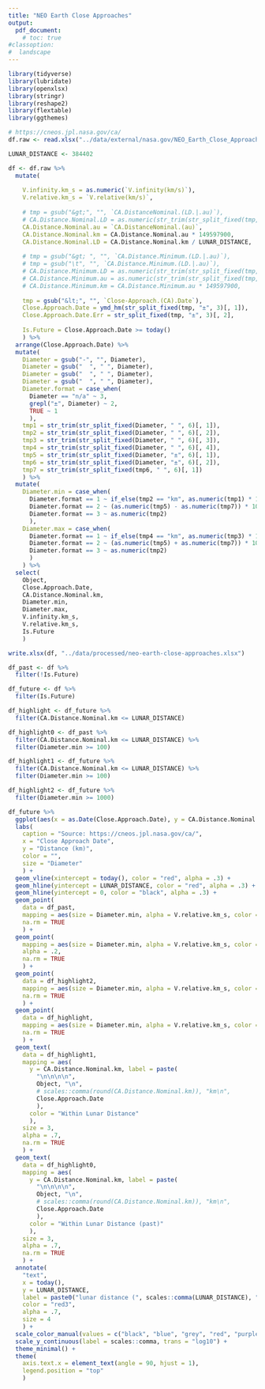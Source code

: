 ```yaml
---
title: "NEO Earth Close Approaches"
output:
  pdf_document:
    # toc: true
#classoption:
#  landscape
---
```


```r

library(tidyverse)
library(lubridate)
library(openxlsx)
library(stringr)
library(reshape2)
library(flextable)
library(ggthemes)

```

```r

# https://cneos.jpl.nasa.gov/ca/
df.raw <- read.xlsx("../data/external/nasa.gov/NEO_Earth_Close_Approaches_2022-11-03.xlsx")

```

```r

LUNAR_DISTANCE <- 384402

df <- df.raw %>%
  mutate(
    
    V.infinity.km_s = as.numeric(`V.infinity(km/s)`),
    V.relative.km_s = `V.relative(km/s)`,
    
    # tmp = gsub("&gt;", "", `CA.DistanceNominal.(LD.|.au)`),
    # CA.Distance.Nominal.LD = as.numeric(str_trim(str_split_fixed(tmp, " | ", 3)[, 1])),
    CA.Distance.Nominal.au = `CA.DistanceNominal.(au)`,
    CA.Distance.Nominal.km = CA.Distance.Nominal.au * 149597900,
    CA.Distance.Nominal.LD = CA.Distance.Nominal.km / LUNAR_DISTANCE,
    
    # tmp = gsub("&gt; ", "", `CA.Distance.Minimum.(LD.|.au)`),
    # tmp = gsub("\t", "", `CA.Distance.Minimum.(LD.|.au)`),
    # CA.Distance.Minimum.LD = as.numeric(str_trim(str_split_fixed(tmp, " | ", 3)[, 1])),
    # CA.Distance.Minimum.au = as.numeric(str_trim(str_split_fixed(tmp, " | ", 3)[, 3])),
    # CA.Distance.Minimum.km = CA.Distance.Minimum.au * 149597900,
    
    tmp = gsub("&lt;", "", `Close-Approach.(CA).Date`),
    Close.Approach.Date = ymd_hm(str_split_fixed(tmp, "±", 3)[, 1]),
    Close.Approach.Date.Err = str_split_fixed(tmp, "±", 3)[, 2],
    
    Is.Future = Close.Approach.Date >= today()
    ) %>%
  arrange(Close.Approach.Date) %>%
  mutate(
    Diameter = gsub("-", "", Diameter),
    Diameter = gsub("  ", " ", Diameter),
    Diameter = gsub("  ", " ", Diameter),
    Diameter = gsub("  ", " ", Diameter),
    Diameter.format = case_when(
      Diameter == "n/a" ~ 3,
      grepl("±", Diameter) ~ 2,
      TRUE ~ 1
      ),
    tmp1 = str_trim(str_split_fixed(Diameter, " ", 6)[, 1]),
    tmp2 = str_trim(str_split_fixed(Diameter, " ", 6)[, 2]),
    tmp3 = str_trim(str_split_fixed(Diameter, " ", 6)[, 3]),
    tmp4 = str_trim(str_split_fixed(Diameter, " ", 6)[, 4]),
    tmp5 = str_trim(str_split_fixed(Diameter, "±", 6)[, 1]),
    tmp6 = str_trim(str_split_fixed(Diameter, "±", 6)[, 2]),
    tmp7 = str_trim(str_split_fixed(tmp6, " ", 6)[, 1])
    ) %>%
  mutate(
    Diameter.min = case_when(
      Diameter.format == 1 ~ if_else(tmp2 == "km", as.numeric(tmp1) * 1000, as.numeric(tmp1)),
      Diameter.format == 2 ~ (as.numeric(tmp5) - as.numeric(tmp7)) * 1000,
      Diameter.format == 3 ~ as.numeric(tmp2)
      ),
    Diameter.max = case_when(
      Diameter.format == 1 ~ if_else(tmp4 == "km", as.numeric(tmp3) * 1000, as.numeric(tmp3)),
      Diameter.format == 2 ~ (as.numeric(tmp5) + as.numeric(tmp7)) * 1000,
      Diameter.format == 3 ~ as.numeric(tmp2)
      )
    ) %>%
  select(
    Object,
    Close.Approach.Date,
    CA.Distance.Nominal.km,
    Diameter.min,
    Diameter.max,
    V.infinity.km_s,
    V.relative.km_s,
    Is.Future
    )

write.xlsx(df, "../data/processed/neo-earth-close-approaches.xlsx")

```

```r

df_past <- df %>%
  filter(!Is.Future)

df_future <- df %>%
  filter(Is.Future)

df_highlight <- df_future %>%
  filter(CA.Distance.Nominal.km <= LUNAR_DISTANCE)

df_highlight0 <- df_past %>%
  filter(CA.Distance.Nominal.km <= LUNAR_DISTANCE) %>%
  filter(Diameter.min >= 100)

df_highlight1 <- df_future %>%
  filter(CA.Distance.Nominal.km <= LUNAR_DISTANCE) %>%
  filter(Diameter.min >= 100)

df_highlight2 <- df_future %>%
  filter(Diameter.min >= 1000)

df_future %>%
  ggplot(aes(x = as.Date(Close.Approach.Date), y = CA.Distance.Nominal.km)) +
  labs(
    caption = "Source: https://cneos.jpl.nasa.gov/ca/",
    x = "Close Approach Date",
    y = "Distance (km)",
    color = "",
    size = "Diameter"
    ) +
  geom_vline(xintercept = today(), color = "red", alpha = .3) +
  geom_hline(yintercept = LUNAR_DISTANCE, color = "red", alpha = .3) +
  geom_hline(yintercept = 0, color = "black", alpha = .3) +
  geom_point(
    data = df_past,
    mapping = aes(size = Diameter.min, alpha = V.relative.km_s, color = "Past"),
    na.rm = TRUE
    ) +
  geom_point(
    mapping = aes(size = Diameter.min, alpha = V.relative.km_s, color = "Future"),
    alpha = .2,
    na.rm = TRUE
    ) +
  geom_point(
    data = df_highlight2,
    mapping = aes(size = Diameter.min, alpha = V.relative.km_s, color = "Larger than 1 km"),
    na.rm = TRUE
    ) +
  geom_point(
    data = df_highlight,
    mapping = aes(size = Diameter.min, alpha = V.relative.km_s, color = "Within Lunar Distance"),
    na.rm = TRUE
    ) +
  geom_text(
    data = df_highlight1,
    mapping = aes(
      y = CA.Distance.Nominal.km, label = paste(
        "\n\n\n\n",
        Object, "\n",
        # scales::comma(round(CA.Distance.Nominal.km)), "km\n",
        Close.Approach.Date
        ),
      color = "Within Lunar Distance"
      ),
    size = 3,
    alpha = .7,
    na.rm = TRUE
    ) +
  geom_text(
    data = df_highlight0,
    mapping = aes(
      y = CA.Distance.Nominal.km, label = paste(
        "\n\n\n\n",
        Object, "\n",
        # scales::comma(round(CA.Distance.Nominal.km)), "km\n",
        Close.Approach.Date
        ),
      color = "Within Lunar Distance (past)"
      ),
    size = 3,
    alpha = .7,
    na.rm = TRUE
    ) +
  annotate(
    "text",
    x = today(),
    y = LUNAR_DISTANCE,
    label = paste0("lunar distance (", scales::comma(LUNAR_DISTANCE), " km)                                      "),
    color = "red3",
    alpha = .7,
    size = 4
    ) +
  scale_color_manual(values = c("black", "blue", "grey", "red", "purple")) +
  scale_y_continuous(label = scales::comma, trans = "log10") +
  theme_minimal() +
  theme(
    axis.text.x = element_text(angle = 90, hjust = 1),
    legend.position = "top"
    )

```

